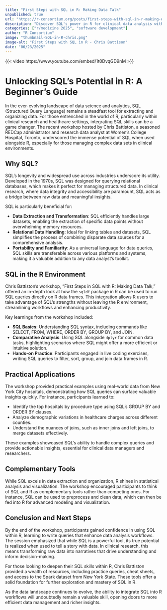 ```yaml
--- 
title: "First Steps with SQL in R: Making Data Talk" 
unpublished: true 
url: "https://r-consortium.org/posts/first-steps-with-sql-in-r-making-data-talk/"
description: "Discover SQL's power in R for clinical data analysis with Chris Battiston's beginner-friendly workshop." 
categories: ["r/medicine 2025", "software development"]
author: "R Consortium" 
image: "thumbnail-SQL-in-R-chris.png" 
image-alt: "First Steps with SQL in R - Chris Battison" 
date: "06/23/2025" 
---
```

{{< video https://www.youtube.com/embed/1t0DvqGD9nM >}}

# Unlocking SQL's Potential in R: A Beginner's Guide

In the ever-evolving landscape of data science and analytics, SQL (Structured Query Language) remains a steadfast tool for extracting and organizing data. For those entrenched in the world of R, particularly within clinical research and healthcare settings, integrating SQL skills can be a game changer. The recent workshop hosted by Chris Battiston, a seasoned REDCap administrator and research data analyst at Women's College Hospital, Toronto, underscored the immense potential of SQL when used alongside R, especially for those managing complex data sets in clinical environments.

## Why SQL?

SQL's longevity and widespread use across industries underscore its utility. Developed in the 1970s, SQL was designed for querying relational databases, which makes it perfect for managing structured data. In clinical research, where data integrity and accessibility are paramount, SQL acts as a bridge between raw data and meaningful insights.

SQL is particularly beneficial for:

- **Data Extraction and Transformation**: SQL efficiently handles large datasets, enabling the extraction of specific data points without overwhelming memory resources.
- **Relational Data Handling**: Ideal for linking tables and datasets, SQL simplifies the process of combining disparate data sources for a comprehensive analysis.
- **Portability and Familiarity**: As a universal language for data queries, SQL skills are transferable across various platforms and systems, making it a valuable addition to any data analyst's toolkit.

## SQL in the R Environment

Chris Battiston's workshop, "First Steps in SQL with R: Making Data Talk," offered an in-depth look at how the `sqldf` package in R can be used to run SQL queries directly on R data frames. This integration allows R users to take advantage of SQL's strengths without leaving the R environment, streamlining workflows and enhancing productivity.

Key learnings from the workshop included:

- **SQL Basics**: Understanding SQL syntax, including commands like SELECT, FROM, WHERE, ORDER BY, GROUP BY, and JOIN.
- **Comparative Analysis**: Using SQL alongside `dplyr` for common data tasks, highlighting scenarios where SQL might offer a more efficient or intuitive solution.
- **Hands-on Practice**: Participants engaged in live coding exercises, writing SQL queries to filter, sort, group, and join data frames in R.

## Practical Applications

The workshop provided practical examples using real-world data from New York City hospitals, demonstrating how SQL queries can surface valuable insights quickly. For instance, participants learned to:

- Identify the top hospitals by procedure type using SQL's GROUP BY and ORDER BY clauses.
- Analyze demographic variations in healthcare charges across different counties.
- Understand the nuances of joins, such as inner joins and left joins, to merge datasets effectively.

These examples showcased SQL's ability to handle complex queries and provide actionable insights, essential for clinical data managers and researchers.

## Complementary Tools

While SQL excels in data extraction and organization, R shines in statistical analysis and visualization. The workshop encouraged participants to think of SQL and R as complementary tools rather than competing ones. For instance, SQL can be used to preprocess and clean data, which can then be fed into R for advanced modeling and visualization.

## Conclusion and Next Steps

By the end of the workshop, participants gained confidence in using SQL within R, learning to write queries that enhance data analysis workflows. The session emphasized that while SQL is a powerful tool, its true potential is realized when used to tell a story with data. In clinical research, this means transforming raw data into narratives that drive understanding and inform decision-making.

For those looking to deepen their SQL skills within R, Chris Battiston provided a wealth of resources, including practice queries, cheat sheets, and access to the Spark dataset from New York State. These tools offer a solid foundation for further exploration and mastery of SQL in R.

As the data landscape continues to evolve, the ability to integrate SQL into R workflows will undoubtedly remain a valuable skill, opening doors to more efficient data management and richer insights.
